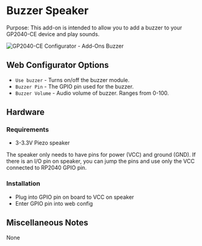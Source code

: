 # Buzzer Speaker

Purpose: This add-on is intended to allow you to add a buzzer to your GP2040-CE device and play sounds.

![GP2040-CE Configurator - Add-Ons Buzzer](../assets/images/gpc-add-ons-buzzer.png)

## Web Configurator Options

- `Use buzzer` - Turns on/off the buzzer module.
- `Buzzer Pin` - The GPIO pin used for the buzzer.
- `Buzzer Volume` - Audio volume of buzzer. Ranges from 0-100.

## Hardware

### Requirements

- 3-3.3V Piezo speaker

The speaker only needs to have pins for power (VCC) and ground (GND). If there is an I/O pin on speaker, you can jump the pins and use only the VCC connected to RP2040 GPIO pin.

### Installation

- Plug into GPIO pin on board to VCC on speaker
- Enter GPIO pin into web config

## Miscellaneous Notes

None
